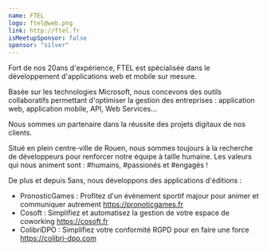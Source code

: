 ```yaml
---
name: FTEL
logo: ftel@web.png
link: http://ftel.fr
isMeetupSponsor: false
sponsor: "silver"
---
```


Fort de nos 20ans d'expérience, FTEL est spécialisée dans le développement
d'applications web et mobile sur mesure.

Basée sur les technologies Microsoft, nous concevons des outils collaboratifs
permettant d'optimiser la gestion des entreprises : application web, application
mobile, API, Web Services...

Nous sommes un partenaire dans la réussite des projets digitaux de nos clients.

Situé en plein centre-ville de Rouen, nous sommes toujours à la recherche de
développeurs pour renforcer notre équipe à taille humaine. Les valeurs qui nous
animent sont : #humains, #passionés et #engagés !

De plus et depuis 5ans, nous développons des applications d'éditions :

- PronosticGames : Profitez d'un évènement sportif majour pour animer et
  communiquer autrement https://pronoticgames.fr
- Cosoft : Simplifiez et automatisez la gestion de votre espace de coworking
  https://cosoft.fr
- ColibriDPO : Simplifiez votre conformité RGPD pour en faire une force
  https://colibri-dpo.com
